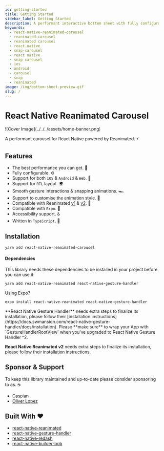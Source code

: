 ```yaml
---
id: getting-started
title: Getting Started
sidebar_label: Getting Started
description: A performant interactive bottom sheet with fully configurable options 🚀
keywords:
  - react-native-reanimated-carousel
  - reanimated-carousel
  - reanimated carousel
  - react-native
  - snap-carousel
  - react native
  - snap carousel
  - ios
  - android
  - carousel
  - snap
  - reanimated
image: /img/bottom-sheet-preview.gif
slug: /
---
```


# React Native Reanimated Carousel

 
 <div style={{borderRadius:"8px",overflow:"hidden"}}>
![Cover Image](../../../assets/home-banner.png)
</div>
<Badges />

A performant carousel for React Native powered by Reanimated. ⚡️

## Features

- The best performance you can get. 🚀
- Fully configurable. ⚙️
- Support for both `iOS` & `Android` & `Web`. 📱
- Support for `RTL` layout. 🌍
- Smooth gesture interactions & snapping animations. 🏎
- Support to customise the animation style. 🎨
- Compatible with Reanimated [v1]() & [v2](). 🎉
- Compatible with `Expo`. 🎩
- Accessibility support. ♿️
- Written in `TypeScript`. 🌳

## Installation

```bash
yarn add react-native-reanimated-carousel
```

#### Dependencies

This library needs these dependencies to be installed in your project before you can use it:

```bash
yarn add react-native-reanimated react-native-gesture-handler
```

Using Expo?

```bash
expo install react-native-reanimated react-native-gesture-handler
```

<Callout emoji="⚠️">
**React Native Gesture Handler** needs extra steps to finalize its installation, please follow their [installation instructions](https://docs.swmansion.com/react-native-gesture-handler/docs/installation). Please **make sure** to wrap your App with `GestureHandlerRootView` when you've upgraded to React Native Gesture Handler ^2.

**React Native Reanimated v2** needs extra steps to finalize its installation, please follow their [installation instructions](https://docs.swmansion.com/react-native-reanimated/docs/fundamentals/getting-started).
</Callout>

## Sponsor & Support

To keep this library maintained and up-to-date please consider sponsoring to as. ☕️

- [Caspian](https://github.com/sponsors/dohooo) 
- [Oliver Lopez](https://github.com/sponsors/oliverloops) 


## Built With ❤️

- [react-native-reanimated](https://github.com/software-mansion/react-native-reanimated)
- [react-native-gesture-handler](https://github.com/software-mansion/react-native-gesture-handler)
- [react-native-redash](https://github.com/wcandillon/react-native-redash)
- [react-native-builder-bob](https://github.com/callstack/react-native-builder-bob)